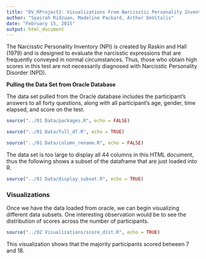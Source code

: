 ```yaml
---
title: "DV_RProject2: Visualizations From Narcisstic Personality Inventory (NPI) Test"
author: "Syairah Ridzuan, Madeline Packard, Arthur DeVitalis"
date: "February 15, 2015"
output: html_document
---
```


The Narcisstic Personality Inventory (NPI) is created by Raskin and Hall (1979) and is designed to evaluate the narcisstic expressions that are frequently conveyed in normal circumstances. Thus, those who obtain high scores in this test are not necessarily diagnosed with Narcisstic Personality Disorder (NPD).


**Pulling the Data Set from Oracle Database**

The data set pulled from the Oracle database includes the participant's answers to all forty questions, along with all participant's age, gender, time elapsed, and score on the test.

```r
source("../01 Data/packages.R", echo = FALSE)
```
```r
source("../01 Data/full_df.R", echo = TRUE)
```

```r
source("../01 Data/column_rename.R", echo = FALSE)
```

The data set is too large to display all 44 columns in this HTML document, thus the following shows a subset of the dataframe that are just loaded into R.

```r
source("../01 Data/display_subset.R", echo = TRUE)
```

### Visualizations

Once we have the data loaded from oracle, we can begin visualizing different data subsets. One interesting observation would be to see the distribution of scores across the number of participants.

```r
source("../02 Visualizations/score_dist.R", echo = TRUE)
```

This visualization shows that the majority participants scored between 7 and 18.
